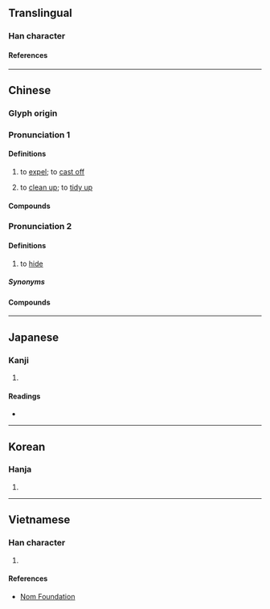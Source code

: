 {{also|屏}}
{{character info}}
{{character info|0xfa8f}}
==Translingual==

===Han character===
{{Han char|rn=64|rad=手|as=11|sn=14|four=57041|canj=QSTT,QSYJ,XQSYJ|ids=⿰扌屏(GHT),⿰扌屛(JK)}}

====References====
{{Han ref|kx=0449.250|dkj=12575|dj=0800.100|hdz=31926.010|uh=6452|ud=25682|bh=B4AC|bd=46252}}
{{Han ref|uh=FA8F}}

----

==Chinese==

===Glyph origin===
{{Han etym}}

===Pronunciation 1===
{{zh-forms|ss=屏|alt=偋}}
{{zh-pron
|m=bìng
|c=bing2,bing3
|h=pfs=pín;gd=bin3
|md=
|mn=piàⁿ/pèng
|mn_note=piàⁿ - vernacular; pèng - literary
|w=
|mc=y
|oc=y
|cat=v
}}

====Definitions====
{{zh-hanzi}}

# to [[expel]]; to [[cast off]]
# {{lb|zh|Min Nan}} to [[clean up]]; to [[tidy up]]

====Compounds====
{{zh-der|摒棄|摒除|摒斥|摒掃}}

===Pronunciation 2===
{{zh-forms|alt=㔷,偋,柄,*併,庰,屏}}
{{zh-pron
|c=beng3
|h=pfs=piang;gd=biang4
|cat=v
}}

====Definitions====
{{zh-hanzi}}

# {{lb|zh|Cantonese|Gan|Hakka}} to [[hide]]

=====Synonyms=====
{{zh-dial|藏}}
{{zh-dial|躲}}

====Compounds====
{{zh-der|摒埋}}

----

==Japanese==

===Kanji===
{{ja-kanji|grade=|rs=手11}}

# {{rfdef|ja|sort=手11}}

====Readings====
* {{ja-readings|on=へい,ひょう|kun=はらう}}

----

==Korean==

===Hanja===
{{ko-hanja|제거하다|제거할|병}}

# {{rfdef|ko|sort=手11}}

----

==Vietnamese==

===Han character===
{{vi-readings|rs=手11|readings=bính}}

# {{rfdef|vi|sort=手11}}

====References====
* [http://nomfoundation.org/common/nom_details.php?codepoint=6452 Nom Foundation]